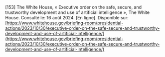 \[153\]	The White House, « Executive order on the safe, secure, and trustworthy development and use of artificial intelligence », The White House. Consulté le: 16 août 2024\. \[En ligne\]. Disponible sur: [https://www.whitehouse.gov/briefing-room/presidential-actions/2023/10/30/executive-order-on-the-safe-secure-and-trustworthy-development-and-use-of-artificial-intelligence/](https://www.whitehouse.gov/briefing-room/presidential-actions/2023/10/30/executive-order-on-the-safe-secure-and-trustworthy-development-and-use-of-artificial-intelligence/)